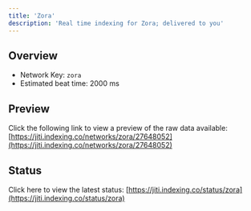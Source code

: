 ```yaml
---
title: 'Zora'
description: 'Real time indexing for Zora; delivered to you'
---
```


## Overview
- Network Key: `zora`
- Estimated beat time: 2000 ms

## Preview
Click the following link to view a preview of the raw data available: [https://jiti.indexing.co/networks/zora/27648052](https://jiti.indexing.co/networks/zora/27648052)

## Status
Click here to view the latest status: [https://jiti.indexing.co/status/zora](https://jiti.indexing.co/status/zora)
